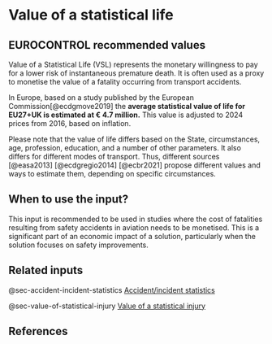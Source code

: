 # Value of a statistical life {#sec-value-of-a-statistical-life}

## EUROCONTROL recommended values

Value of a Statistical Life (VSL) represents the monetary willingness to pay for
a lower risk of instantaneous premature death. It is often used as a proxy to 
monetise the value of a fatality occurring from transport accidents.

In Europe, based on a study published by the European Commission[@ecdgmove2019]
the **average statistical value of life for EU27+UK is estimated at € 4.7 million.** 
This value is adjusted to 2024 prices from 2016, based on inflation.

Please note that the value of life differs based on the State, circumstances, 
age, profession, education, and a number of other parameters. It also differs 
for different modes of transport. Thus, different sources [@easa2013] [@ecdgregio2014] [@ecbr2021] 
propose different values and ways to estimate them, depending on specific circumstances.

## When to use the input?

This input is recommended to be used in studies where the cost of fatalities 
resulting from safety accidents in aviation needs to be monetised. This is a 
significant part of an economic impact of a solution, particularly when the 
solution focuses on safety improvements.

## Related inputs

@sec-accident-incident-statistics [Accident/incident statistics](#sec-accident-incident-statistics)

@sec-value-of-statistical-injury [Value of a statistical injury](#sec-value-of-statistical-injury)

## References

